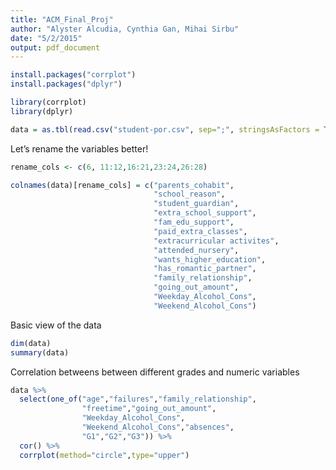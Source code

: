 ```yaml
---
title: "ACM_Final_Proj"
author: "Alyster Alcudia, Cynthia Gan, Mihai Sirbu"
date: "5/2/2015"
output: pdf_document
---
```


```r
install.packages("corrplot")
install.packages("dplyr")

library(corrplot)
library(dplyr)
```

```r
data = as.tbl(read.csv("student-por.csv", sep=";", stringsAsFactors = TRUE))
```

Let's rename the variables better!
```r

rename_cols <- c(6, 11:12,16:21,23:24,26:28)

colnames(data)[rename_cols] = c("parents_cohabit",
                                "school_reason",
                                "student_guardian",
                                "extra_school_support",
                                "fam_edu_support",
                                "paid_extra_classes",
                                "extracurricular activites",
                                "attended_nursery",
                                "wants_higher_education",
                                "has_romantic_partner",
                                "family_relationship",
                                "going_out_amount",
                                "Weekday_Alcohol_Cons",
                                "Weekend_Alcohol_Cons")

```
Basic view of the data
```r
dim(data)
summary(data)
```

Correlation betweens between different grades and
numeric variables
```r
data %>%
  select(one_of("age","failures","family_relationship",
                "freetime","going_out_amount",
                "Weekday_Alcohol_Cons",
                "Weekend_Alcohol_Cons","absences",
                "G1","G2","G3")) %>%
  cor() %>%
  corrplot(method="circle",type="upper")

```